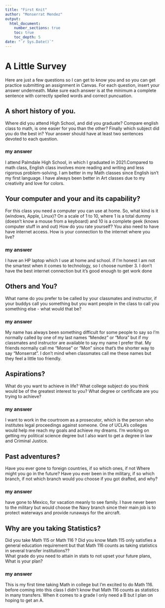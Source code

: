 ```yaml
---
title: "First Knit"
author: "Monserrat Mendez"
output: 
  html_document:
    number_sections: true
    toc: true
    toc_depth: 5
date: "`r Sys.Date()`"   
---
```


# A Little Survey

Here are just a few questions so I can get to know you and so you can get practice submitting an assignment in Canvas.  For each question, insert your answer underneath. Make sure each answer is at the minimum a complete sentence with correctly spelled words and correct puncuation. 

## A short history of you.  
Where did you attend High School, and did you graduate? Compare english class to math, is one easier for you than the other? Finally which subject did you do the best in? Your answer should have at least two sentences devoted to each question.  
  
### my answer     
  I attend Palmdale High School, in which I graduated in 2021.Compared to math class, English class involves more reading and writing and less rigorous problem-solving. I am better in my Math classes since English isn't my first language. I have always been better in Art classes due to my creativity and love for colors.


## Your computer and your and its capability?  
 For this class  you need a computer you can use at home.  So, what kind is it (windows, Apple, Linux)?  On a scale of 1 to 10, where 1 is a total dummy (doesn't know a mouse from a keyboard) and 10 is a complete geek (knows computer stuff in and out) How do you rate yourself?  You also need to have have internet access. How is your connection to the internet where you live?

### my answer   
  I have an HP laptop which I use at home and school. if I'm honest I am not the smartest when it comes to technology, so I choose number 3. I don't have the best internet connection but it's good enough to get work done
   
   
## Others and You?   
What name do you prefer to be called by your classmates and instructor, if your buddys call you something but you want people in the class to call you something else - what would that be? 

### my answer     
  My name has always been something difficult for some people to say so I'm normally called by one of my last names "Mendez" or "Mora" but if my classmates and instructor are available to say my name I prefer that. My friends normally call me "Monse" or "Mon" since that's the shorter way to say "Monserrat". I don't mind when classmates call me these names but they feel a little too friendly.
   

## Aspirations?   
What do you want to achieve in life?  What college subject do you think would be of the greatest interest to you? What degree or certificate are you trying to achieve?

### my answer     
  I want to work in the courtroom as a prosecutor, which is the person who institutes legal proceedings against someone. One of UCLA's colleges would help me reach my goals and achieve my dreams. I'm working on getting my political science degree but I also want to get a degree in law and Criminal Justice.
   

## Past adventures?  
Have you ever gone to foreign countries, if so which ones, if not Where might you go in the future?  Have you ever been in the military, if so which branch, if not which branch would you choose if you got drafted, and why?

### my answer     
have gone to Mexico, for vacation meanly to see family. I have never been to the military but would choose the Navy branch since their main job is to protect waterways and provide runaways for the aircraft. 



## Why are you taking Statistics?  
Did you take Math 115 or Math 116 ?  Did you know Math 115 only satisfies a general education requirement but that Math 116 counts as taking statistics in several transfer institutions??  
What grade do you need to attain in stats to not upset your future plans, What is your plan?  
 

### my answer     
  This is my first time taking Math in college but I'm excited to do Math 116. before coming into this class I didn't know that Math 116 counts as statistics in many transfers. When it comes to a grade I only need a B but I plan on hoping to get an A.
  




  




